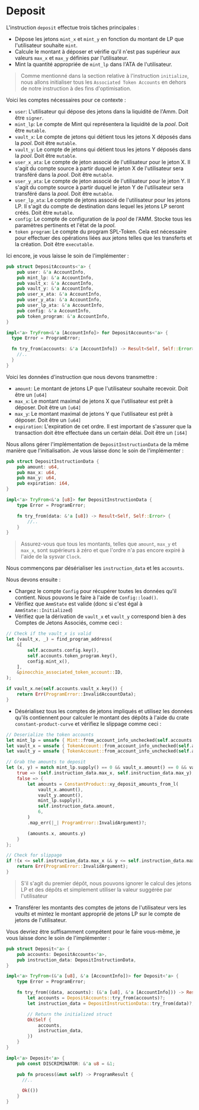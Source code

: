 # Deposit

L'instruction `deposit` effectue trois tâches principales :
- Dépose les jetons `mint_x` et `mint_y` en fonction du montant de LP que l'utilisateur souhaite `mint`.
- Calcule le montant à déposer et vérifie qu'il n'est pas supérieur aux valeurs `max_x` et `max_y` définies par l'utilisateur.
- Mint la quantité appropriée de `mint_lp` dans l'ATA de l'utilisateur.

> Comme mentionné dans la section relative à l'instruction `initialize`, nous allons initialiser tous les `Associated Token Accounts` en dehors de notre instruction à des fins d'optimisation.

<ArticleSection name="Comptes Nécessaires" id="required-accounts" level="h2" />

Voici les comptes nécessaires pour ce contexte :
- `user`: L'utilisateur qui dépose des jetons dans la liquidité de l'Amm. Doit être `signer`.
- `mint_lp`: Le compte de Mint qui représentera la liquidité de la *pool*. Doit être `mutable`.
- `vault_x`: Le compte de jetons qui détient tous les jetons X déposés dans la *pool*. Doit être `mutable`.
- `vault_y`: Le compte de jetons qui détient tous les jetons Y déposés dans la *pool*. Doit être `mutable`.
- `user_x_ata`: Le compte de jeton associé de l'utilisateur pour le jeton X. Il s'agit du compte source à partir duquel le jeton X de l'utilisateur sera transféré dans la *pool*. Doit être `mutable`.
- `user_y_ata`: Le compte de jeton associé de l'utilisateur pour le jeton Y. Il s'agit du compte source à partir duquel le jeton Y de l'utilisateur sera transféré dans la *pool*. Doit être `mutable`.
- `user_lp_ata`: Le compte de jetons associé de l'utilisateur pour les jetons LP. Il s'agit du compte de destination dans lequel les jetons LP seront créés. Doit être `mutable`.
- `config`: Le compte de configuration de la *pool* de l'AMM. Stocke tous les paramètres pertinents et l'état de la *pool*.
- `token program`: Le compte du program SPL-Token. Cela est nécessaire pour effectuer des opérations liées aux jetons telles que les transferts et la création. Doit être `executable`.

Ici encore, je vous laisse le soin de l'implémenter :

```rust
pub struct DepositAccounts<'a> {
    pub user: &'a AccountInfo,
    pub mint_lp: &'a AccountInfo,
    pub vault_x: &'a AccountInfo,
    pub vault_y: &'a AccountInfo,
    pub user_x_ata: &'a AccountInfo,
    pub user_y_ata: &'a AccountInfo,
    pub user_lp_ata: &'a AccountInfo,
    pub config: &'a AccountInfo,
    pub token_program: &'a AccountInfo,
}

impl<'a> TryFrom<&'a [AccountInfo]> for DepositAccounts<'a> {
  type Error = ProgramError;

  fn try_from(accounts: &'a [AccountInfo]) -> Result<Self, Self::Error> {
    //.. 
  }
}
```

<ArticleSection name="Données d'Instruction" id="instruction-data" level="h2" />

Voici les données d'instruction que nous devons transmettre :
- `amount`: Le montant de jetons LP que l'utilisateur souhaite recevoir. Doit être un `[u64]`
- `max_x`: Le montant maximal de jetons X que l'utilisateur est prêt à déposer. Doit être un `[u64]`
- `max_y`: Le montant maximal de jetons Y que l'utilisateur est prêt à déposer. Doit être un `[u64]`
- `expiration`: L'expiration de cet ordre. Il est important de s'assurer que la transaction doit être effectuée dans un certain délai. Doit être un `[i64]`

Nous allons gérer l'implémentation de `DepositInstructionData` de la même manière que l'initialisation. Je vous laisse donc le soin de l'implémenter :

```rust
pub struct DepositInstructionData {
    pub amount: u64,
    pub max_x: u64,
    pub max_y: u64,
    pub expiration: i64,
}

impl<'a> TryFrom<&'a [u8]> for DepositInstructionData {
    type Error = ProgramError;

    fn try_from(data: &'a [u8]) -> Result<Self, Self::Error> {
        //..
    }
}
```

> Assurez-vous que tous les montants, telles que `amount`, `max_y` et `max_x`, sont supérieurs à zéro et que l'ordre n'a pas encore expiré à l'aide de la sysvar `Clock`.

<ArticleSection name="Logique d'Instruction" id="instruction-logic" level="h2" />

Nous commençons par désérialiser les `instruction_data` et les `accounts`.

Nous devons ensuite :
- Chargez le compte `Config` pour récupérer toutes les données qu'il contient. Nous pouvons le faire à l'aide de `Config::load()`.
- Vérifiez que `AmmState` est valide (donc si c'est égal à `AmmState::Initialized`)
- Vérifiez que la dérivation de `vault_x` et `vault_y` correspond bien à des Comptes de Jetons Associés, comme ceci :

```rust
// Check if the vault_x is valid
let (vault_x, _) = find_program_address(
    &[
        self.accounts.config.key(),
        self.accounts.token_program.key(),
        config.mint_x(),
    ],
    &pinocchio_associated_token_account::ID,
);

if vault_x.ne(self.accounts.vault_x.key()) {
    return Err(ProgramError::InvalidAccountData);
}
```

- Désérialisez tous les comptes de jetons impliqués et utilisez les données qu'ils contiennent pour calculer le montant des dépôts à l'aide du crate `constant-product-curve` et vérifiez le slippage comme ceci :

```rust
// Deserialize the token accounts
let mint_lp = unsafe { Mint::from_account_info_unchecked(self.accounts.mint_lp)? };
let vault_x = unsafe { TokenAccount::from_account_info_unchecked(self.accounts.vault_x)? };
let vault_y = unsafe { TokenAccount::from_account_info_unchecked(self.accounts.vault_y)? };

// Grab the amounts to deposit
let (x, y) = match mint_lp.supply() == 0 && vault_x.amount() == 0 && vault_y.amount() == 0 {
    true => (self.instruction_data.max_x, self.instruction_data.max_y),
    false => {
        let amounts = ConstantProduct::xy_deposit_amounts_from_l(
            vault_x.amount(),
            vault_y.amount(),
            mint_lp.supply(),
            self.instruction_data.amount,
            6,
        )
        .map_err(|_| ProgramError::InvalidArgument)?;

        (amounts.x, amounts.y)
    }
};

// Check for slippage
if !(x <= self.instruction_data.max_x && y <= self.instruction_data.max_y) {
    return Err(ProgramError::InvalidArgument);
}
```

> S'il s'agit du premier dépôt, nous pouvons ignorer le calcul des jetons LP et des dépôts et simplement utiliser la valeur suggérée par l'utilisateur

- Transférer les montants des comptes de jetons de l'utilisateur vers les *vaults* et mintez le montant approprié de jetons LP sur le compte de jetons de l'utilisateur.

Vous devriez être suffisamment compétent pour le faire vous-même, je vous laisse donc le soin de l'implémenter :

```rust
pub struct Deposit<'a> {
    pub accounts: DepositAccounts<'a>,
    pub instruction_data: DepositInstructionData,
}

impl<'a> TryFrom<(&'a [u8], &'a [AccountInfo])> for Deposit<'a> {
    type Error = ProgramError;

    fn try_from((data, accounts): (&'a [u8], &'a [AccountInfo])) -> Result<Self, Self::Error> {
        let accounts = DepositAccounts::try_from(accounts)?;
        let instruction_data = DepositInstructionData::try_from(data)?;

        // Return the initialized struct
        Ok(Self {
            accounts,
            instruction_data,
        })
    }
}

impl<'a> Deposit<'a> {
    pub const DISCRIMINATOR: &'a u8 = &1;

    pub fn process(&mut self) -> ProgramResult {
      //..

      Ok(())
    }
}
```
